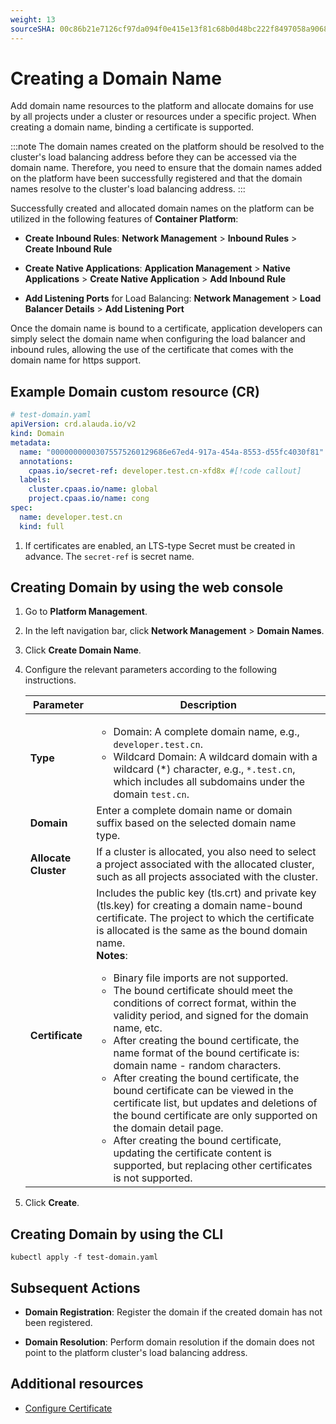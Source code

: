 ```yaml
---
weight: 13
sourceSHA: 00c86b21e7126cf97da094f0e415e13f81c68b0d48bc222f8497058a9068cf96
---
```


# Creating a Domain Name

Add domain name resources to the platform and allocate domains for use by all projects under a cluster or resources under a specific project. When creating a domain name, binding a certificate is supported.

:::note
The domain names created on the platform should be resolved to the cluster's load balancing address before they can be accessed via the domain name. Therefore, you need to ensure that the domain names added on the platform have been successfully registered and that the domain names resolve to the cluster's load balancing address.
:::

Successfully created and allocated domain names on the platform can be utilized in the following features of **Container Platform**:

- **Create Inbound Rules**: **Network Management** > **Inbound Rules** > **Create Inbound Rule**

- **Create Native Applications**: **Application Management** > **Native Applications** > **Create Native Application** > **Add Inbound Rule**

- **Add Listening Ports** for Load Balancing: **Network Management** > **Load Balancer Details** > **Add Listening Port**

Once the domain name is bound to a certificate, application developers can simply select the domain name when configuring the load balancer and inbound rules, allowing the use of the certificate that comes with the domain name for https support.

## Example Domain custom resource (CR)

```yaml
# test-domain.yaml
apiVersion: crd.alauda.io/v2
kind: Domain
metadata:
  name: "00000000003075575260129686e67ed4-917a-454a-8553-d55fc4030f81"
  annotations:
    cpaas.io/secret-ref: developer.test.cn-xfd8x #[!code callout]
  labels:
    cluster.cpaas.io/name: global
    project.cpaas.io/name: cong
spec:
  name: developer.test.cn
  kind: full
```

<Callouts>

1. If certificates are enabled, an LTS-type Secret must be created in advance. The `secret-ref` is secret name.

</Callouts>

## Creating Domain by using the web console

1. Go to **Platform Management**.

2. In the left navigation bar, click **Network Management** > **Domain Names**.

3. Click **Create Domain Name**.

4. Configure the relevant parameters according to the following instructions.

   | Parameter            | Description                                                                                                                                                                                                                                                                                                                                                                                                                                                                                                                                                                                                                                                                                                                                                                                                                                                                                                     |
   | -------------------- | --------------------------------------------------------------------------------------------------------------------------------------------------------------------------------------------------------------------------------------------------------------------------------------------------------------------------------------------------------------------------------------------------------------------------------------------------------------------------------------------------------------------------------------------------------------------------------------------------------------------------------------------------------------------------------------------------------------------------------------------------------------------------------------------------------------------------------------------------------------------------------------------------------------- |
   | **Type**             | <ul><li>Domain: A complete domain name, e.g., `developer.test.cn`.</li><li>Wildcard Domain: A wildcard domain with a wildcard (\*) character, e.g., `*.test.cn`, which includes all subdomains under the domain `test.cn`.</li></ul>                                                                                                                                                                                                                                                                                                                                                                                                                                                                                                                                                                                                                                                                            |
   | **Domain**           | Enter a complete domain name or domain suffix based on the selected domain name type.                                                                                                                                                                                                                                                                                                                                                                                                                                                                                                                                                                                                                                                                                                                                                                                                                           |
   | **Allocate Cluster** | If a cluster is allocated, you also need to select a project associated with the allocated cluster, such as all projects associated with the cluster.                                                                                                                                                                                                                                                                                                                                                                                                                                                                                                                                                                                                                                                                                                                                                           |
   | **Certificate**      | Includes the public key (tls.crt) and private key (tls.key) for creating a domain name-bound certificate. The project to which the certificate is allocated is the same as the bound domain name.<br />**Notes**: <ul><li>Binary file imports are not supported.</li><li>The bound certificate should meet the conditions of correct format, within the validity period, and signed for the domain name, etc.</li><li>After creating the bound certificate, the name format of the bound certificate is: domain name - random characters.</li><li>After creating the bound certificate, the bound certificate can be viewed in the certificate list, but updates and deletions of the bound certificate are only supported on the domain detail page.</li><li>After creating the bound certificate, updating the certificate content is supported, but replacing other certificates is not supported.</li></ul> |

5. Click **Create**.

## Creating Domain by using the CLI

```shell
kubectl apply -f test-domain.yaml
```

## Subsequent Actions

- **Domain Registration**: Register the domain if the created domain has not been registered.

- **Domain Resolution**: Perform domain resolution if the domain does not point to the platform cluster's load balancing address.

## Additional resources

- [Configure Certificate](./create_cert.mdx)
